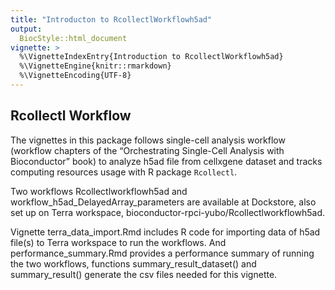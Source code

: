 ```yaml
---
title: "Introducton to RcollectlWorkflowh5ad"
output:
  BiocStyle::html_document
vignette: >
  %\VignetteIndexEntry{Introduction to RcollectlWorkflowh5ad}
  %\VignetteEngine{knitr::rmarkdown}
  %\VignetteEncoding{UTF-8}
---
```


## Rcollectl Workflow

The vignettes in this package follows single-cell analysis workflow (workflow chapters of the “Orchestrating Single-Cell Analysis with Bioconductor” book) to analyze h5ad file from cellxgene dataset and tracks computing resources usage with R package `Rcollectl`.

Two workflows Rcollectlworkflowh5ad and workflow_h5ad_DelayedArray_parameters are available at Dockstore, also set up on Terra workspace,  bioconductor-rpci-yubo/Rcollectlworkflowh5ad. 

Vignette terra_data_import.Rmd includes R code for importing data of h5ad file(s) to Terra workspace to run the workflows. And performance_summary.Rmd provides a performance summary of running the two workflows, functions summary_result_dataset() and summary_result() generate the csv files needed for this vignette.
